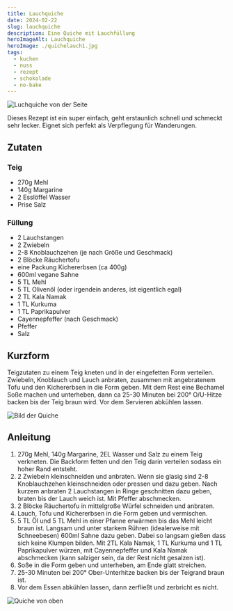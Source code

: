 ```yaml
---
title: Lauchquiche
date: 2024-02-22
slug: lauchquiche
description: Eine Quiche mit Lauchfüllung
heroImageAlt: Lauchquiche
heroImage: ./quichelauch1.jpg
tags:
  - kuchen
  - nuss
  - rezept
  - schokolade
  - no-bake
---
```


![Luchquiche von der Seite](./quichelauch1.jpg)

Dieses Rezept ist ein super einfach, geht erstaunlich schnell und schmeckt sehr lecker. Eignet sich perfekt als Verpflegung für Wanderungen.

## Zutaten

### Teig
* 270g Mehl
* 140g Margarine
* 2 Esslöffel Wasser
* Prise Salz

### Füllung
* 2 Lauchstangen
* 2 Zwiebeln
* 2-8 Knoblauchzehen (je nach Größe und Geschmack)
* 2 Blöcke Räuchertofu
* eine Packung Kichererbsen (ca 400g)
* 600ml vegane Sahne
* 5 TL Mehl
* 5 TL Olivenöl (oder irgendein anderes, ist eigentlich egal)
* 2 TL Kala Namak
* 1 TL Kurkuma
* 1 TL Paprikapulver
* Cayennepfeffer (nach Geschmack)
* Pfeffer
* Salz

## Kurzform

Teigzutaten zu einem Teig kneten und in der eingefetten Form verteilen. Zwiebeln, Knoblauch und Lauch anbraten, zusammen mit angebratenem Tofu und den Kichererbsen in die Form geben. Mit dem Rest eine Bechamel Soße machen und unterheben, dann ca 25-30 Minuten bei 200° O/U-Hitze backen bis der Teig braun wird. Vor dem Servieren abkühlen lassen.

![Bild der Quiche](./quichelauch.jpg)

## Anleitung

1. 270g Mehl, 140g Margarine, 2EL Wasser und Salz zu einem Teig verkneten. Die Backform fetten und den Teig darin verteilen sodass ein hoher Rand entsteht.
2. 2 Zwiebeln kleinschneiden und anbraten. Wenn sie glasig sind 2-8 Knoblauchzehen kleinschneiden oder pressen und dazu geben. Nach kurzem anbraten 2 Lauchstangen in Ringe geschnitten dazu geben, braten bis der Lauch weich ist. Mit Pfeffer abschmecken.
3. 2 Blöcke Räuchertofu in mittelgroße Würfel schneiden und anbraten.
4. Lauch, Tofu und Kichererbsen in die Form geben und vermischen.
5. 5 TL Öl und 5 TL Mehl in einer Pfanne erwärmen bis das Mehl leicht braun ist. Langsam und unter starkem Rühren (idealerweise mit Schneebesen) 600ml Sahne dazu geben. Dabei so langsam gießen dass sich keine Klumpen bilden. Mit 2TL Kala Namak, 1 TL Kurkuma und 1 TL Paprikapulver würzen, mit Cayennepfeffer und Kala Namak abschmecken (kann salziger sein, da der Rest nicht gesalzen ist).
6. Soße in die Form geben und unterheben, am Ende glatt streichen.
7. 25-30 Minuten bei 200° Ober-Unterhitze backen bis der Teigrand braun ist.
8. Vor dem Essen abkühlen lassen, dann zerfließt und zerbricht es nicht.

![Quiche von oben](./quichelauch2.jpg)